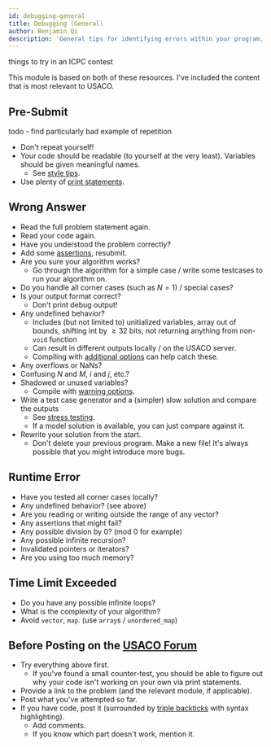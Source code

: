 ```yaml
---
id: debugging-general
title: Debugging (General)
author: Benjamin Qi
description: 'General tips for identifying errors within your program.'
---
```


<Resources>
	<Resource source="KACTL" title="Troubleshooting" url="https://github.com/kth-competitive-programming/kactl/blob/master/content/contest/troubleshoot.txt" starred>
		things to try in an ICPC contest
	</Resource>
	<Resource
		source="Errichto"
		title="Asking for help FAQ"
		url="https://codeforces.com/blog/entry/64993"
		starred
	>
	</Resource>
</Resources>

This module is based on both of these resources. I've included the content that is most relevant to USACO.

## Pre-Submit

<IncompleteSection>

todo - find particularly bad example of repetition

</IncompleteSection>

 - Don't repeat yourself!
 - Your code should be readable (to yourself at the very least). Variables should be given meaningful names.
   - See [style tips](/general/debugging-lang#style).
 - Use plenty of [print statements](/general/debugging-lang#printing-variables).

## Wrong Answer

 - Read the full problem statement again.
 - Read your code again.
 - Have you understood the problem correctly?
 - Add some [assertions](/general/debugging-lang#assertions--warnings), resubmit.
 - Are you sure your algorithm works? 
   - Go through the algorithm for a simple case / write some testcases to run your algorithm on.
 - Do you handle all corner cases (such as $N=1$) / special cases?
 - Is your output format correct? 
   - Don't print debug output!
 - Any undefined behavior?
   - Includes (but not limited to) unitialized variables, array out of bounds, shifting int by $\ge 32$ bits, not returning anything from non-`void` function
   - Can result in different outputs locally / on the USACO server.
   - Compiling with [additional options](/general/debugging-lang#other-options) can help catch these.
 - Any overflows or NaNs?
 - Confusing $N$ and $M$, $i$ and $j$, etc.?
 - Shadowed or unused variables?
   - Compile with [warning options](/general/debugging-lang#warning-options).
 - Write a test case generator and a (simpler) slow solution and compare the outputs 
   - See [stress testing](/general/debugging-lang#stress-testing).
   - If a model solution is available, you can just compare against it.
 - Rewrite your solution from the start.
   - Don't delete your previous program. Make a new file! It's always possible that you might introduce more bugs.

## Runtime Error

 - Have you tested all corner cases locally?
 - Any undefined behavior? (see above)
 - Are you reading or writing outside the range of any vector?
 - Any assertions that might fail?
 - Any possible division by 0? (mod 0 for example)
 - Any possible infinite recursion?
 - Invalidated pointers or iterators?
 - Are you using too much memory?

## Time Limit Exceeded

 - Do you have any possible infinite loops?
 - What is the complexity of your algorithm?
 - Avoid `vector`, `map`. (use `array`s / `unordered_map`)

## Before Posting on the [USACO Forum](https://forum.usaco.guide/)

 - Try everything above first.
   - If you've found a small counter-test, you should be able to figure out why your code isn't working on your own via print statements.
 - Provide a link to the problem (and the relevant module, if applicable).
 - Post what you've attempted so far.
 - If you have code, post it (surrounded by [triple backticks](https://www.markdownguide.org/extended-syntax/#fenced-code-blocks) with syntax highlighting).
   - Add comments. 
   - If you know which part doesn't work, mention it.
